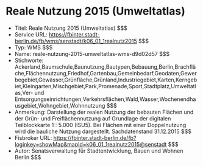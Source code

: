 # Reale Nutzung 2015 (Umweltatlas)
- Titel: Reale Nutzung 2015 (Umweltatlas) $$$
- Service URL: https://fbinter.stadt-berlin.de/fb/wms/senstadt/k06_01_1realnutz2015 $$$
- Typ: WMS $$$
- Name: reale-nutzung-2015-umweltatlas-wms-d9d02d57 $$$
- Stichworte: Ackerland,Baumschule,Baunutzung,Bautypen,Bebauung,Berlin,Brachfläche,Flächennutzung,Friedhof,Gartenbau,Gemeinbedarf,Geodaten,Gewerbegebiet,Gewässer,Grünfläche,Grünland,Industriegebiet,Karten,Kerngebiet,Kleingarten,Mischgebiet,Park,Promenade,Sport,Stadtplatz,Umweltatlas,Ver- und Entsorgungseinrichtungen,Verkehrsflächen,Wald,Wasser,Wochenendhausgebiet,Wohngebiet,Wohnnutzung $$$
- Anmerkung: Darstellung der realen Nutzung der bebauten Flächen und der Grün- und Freiflächennutzung auf Grundlage der digitalen Teilblockkarte 1 : 5.000 (ISU5). Bei Flächen mit einer Doppelnutzung wird die bauliche Nutzung dargestellt. Sachdatenstand 31.12.2015 $$$
- Fisbroker URL: https://fbinter.stadt-berlin.de/fb?loginkey=showMap&mapId=k06_01_1realnutz2015@senstadt $$$
- Autor: Senatsverwaltung für Stadtentwicklung, Bauen und Wohnen Berlin $$$
